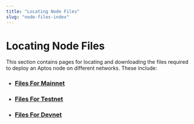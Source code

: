 ```yaml
---
title: "Locating Node Files"
slug: "node-files-index"
---
```


# Locating Node Files

This section contains pages for locating and downloading the files required to deploy an Aptos node
on different networks. These include:

- ### [Files For Mainnet](./node-files-all-networks/node-files-mainnet.mdx)
- ### [Files For Testnet](./node-files-all-networks/node-files-testnet.mdx)
- ### [Files For Devnet](./node-files-all-networks/node-files-devnet.mdx)
